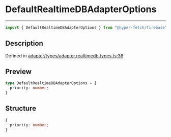 

# DefaultRealtimeDBAdapterOptions

<div class="api-docs__separator" data-reactroot="">

---

</div><div class="api-docs__import" data-reactroot="">

```ts
import { DefaultRealtimeDBAdapterOptions } from "@hyper-fetch/firebase"
```

</div><div class="api-docs__section">

## Description

</div><div class="api-docs__description"><span class="api-docs__do-not-parse">



</span></div><p class="api-docs__definition">

Defined in [adapter/types/adapter.realtimedb.types.ts:36](https://github.com/BetterTyped/hyper-fetch/blob/c3e2c45/packages/adapter-firebase/src/adapter/types/adapter.realtimedb.types.ts#L36)

</p><div class="api-docs__section">

## Preview

</div><div class="api-docs__preview type">

```ts
type DefaultRealtimeDBAdapterOptions = {
  priority: number; 
}
```

</div><div class="api-docs__section">

## Structure

</div><div class="api-docs__returns">

```ts
{
  priority: number;
}
```

</div>